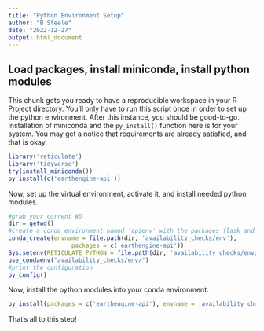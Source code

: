 ```yaml
---
title: "Python Environment Setup"
author: "B Steele"
date: "2022-12-27"
output: html_document
---
```


## Load packages, install miniconda, install python modules

This chunk gets you ready to have a reproducible workspace in your R Project directory. You'll only have to run this script once in order to set up the python environment. After this instance, you should be good-to-go. Installation of miniconda and the `py_install()` function here is for your system. You may get a notice that requirements are already satisfied, and that is okay.

```r
library('reticulate')
library('tidyverse')
try(install_miniconda())
py_install(c('earthengine-api'))
```

Now, set up the virtual environment, activate it, and install needed python modules.

```r
#grab your current WD
dir = getwd()
#create a conda environment named 'apienv' with the packages flask and requests-oauthlib
conda_create(envname = file.path(dir, 'availability_checks/env'),
                  packages = c('earthengine-api'))
Sys.setenv(RETICULATE_PYTHON = file.path(dir, 'availability_checks/env/bin/python/'))
use_condaenv("availability_checks/env/")
#print the configuration
py_config()
```

Now, install the python modules into your conda environment:

```r
py_install(packages = c('earthengine-api'), envname = 'availability_checks/env/')

```

That's all to this step!
